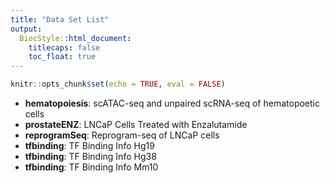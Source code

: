 ```yaml
---
title: "Data Set List"
output:
  BiocStyle::html_document:
    titlecaps: false
    toc_float: true
---
```


```r
knitr::opts_chunk$set(echo = TRUE, eval = FALSE)
```

+ **hematopoiesis**: scATAC-seq and unpaired scRNA-seq of hematopoetic cells
+ **prostateENZ**: LNCaP Cells Treated with Enzalutamide
+ **reprogramSeq**: Reprogram-seq of LNCaP cells
+ **tfbinding**: TF Binding Info Hg19
+ **tfbinding**: TF Binding Info Hg38
+ **tfbinding**: TF Binding Info Mm10

